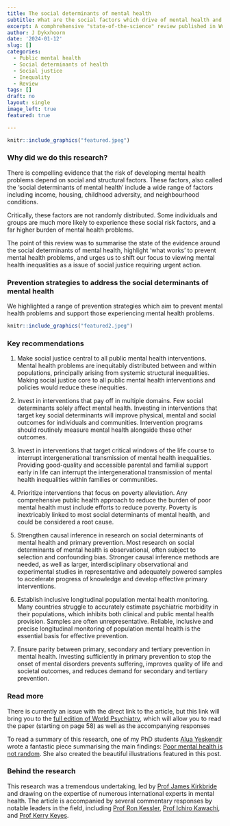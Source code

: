 ---
title: The social determinants of mental health 
subtitle: What are the social factors which drive of mental health and what can we do about them? 
excerpt: A comphrehensive "state-of-the-science" review published in World Psychiatry
author: J Dykxhoorn
date: '2024-01-12'
slug: []
categories:
  - Public mental health
  - Social determinants of health
  - Social justice
  - Inequality
  - Review
tags: []
draft: no
layout: single
image_left: true
featured: true

---


```{r, echo=FALSE, out.width="75%", fig.align = 'center', fig.cap="The social determinants of mental health (image by Alua Yeskendir)"}
knitr::include_graphics("featured.jpeg")
```

### Why did we do this research?
There is compelling evidence that the risk of developing mental health problems depend on social and structural factors. These factors, also called the 'social determinants of mental health' include  a wide range of factors including income, housing, childhood adversity, and neighbourhood conditions. 

Critically, these factors are not randomly distributed. Some individuals and groups are much more likely to experience these social risk factors, and a far higher burden of mental health problems. 

The point of this review was to summarise the state of the evidence around the social determinants of mental health, highlight 'what works'  to prevent mental health problems, and urges us to shift our focus to viewing mental health inequalities as a issue of social justice requiring urgent action. 

### Prevention strategies to address the social determinants of mental health 
We highlighted a range of prevention strategies which aim to prevent mental health problems and support those experiencing mental health problems. 

```{r, echo=FALSE, out.width="75%", fig.align = 'center', fig.cap="Strategies to tackle social injustice in the onset of mental health problems"}
knitr::include_graphics("featured2.jpeg")
```

### Key recommendations

1.    Make social justice central to all public mental health interventions. Mental health problems are inequitably distributed between and within
populations, principally arising from systemic structural inequalities. Making social justice core to all public mental health interventions and
policies would reduce these inequities.

2.    Invest in interventions that pay off in multiple domains. Few social determinants solely affect mental health. Investing in interventions that target key social determinants will improve physical, mental and social outcomes for individuals and communities. Intervention programs should routinely measure mental health alongside these other outcomes.

3.    Invest in interventions that target critical windows of the life course to interrupt intergenerational transmission of mental health inequalities. Providing good-quality and accessible parental and familial support early in life can interrupt the intergenerational transmission of mental health inequalities within families or communities.

4.    Prioritize interventions that focus on poverty alleviation. Any comprehensive public health approach to reduce the burden of poor mental health must include efforts to reduce poverty. Poverty is inextricably linked to most social determinants of mental health, and could be considered a root cause.

5.    Strengthen causal inference in research on social determinants of mental health and primary prevention. Most research on social determinants of mental health is observational, often subject to selection and confounding bias. Stronger causal inference methods are needed, as well as larger, interdisciplinary observational and experimental studies in representative and adequately powered samples to accelerate progress of knowledge and develop effective primary interventions.

6.    Establish inclusive longitudinal population mental health monitoring. Many countries struggle to accurately estimate psychiatric morbidity
in their populations, which inhibits both clinical and public mental health provision. Samples are often unrepresentative. Reliable, inclusive and precise longitudinal monitoring of population mental health is the essential basis for effective prevention.

7.    Ensure parity between primary, secondary and tertiary prevention in mental health. Investing sufficiently in primary prevention to stop the onset of mental disorders prevents suffering, improves quality of life and societal outcomes, and reduces demand for secondary and tertiary
prevention.


### Read more
There is currently an issue with the direct link to the article, but this link will bring you to the [full edition of World Psychiatry](https://www.wpanet.org/_files/ugd/842ec8_e625b4e0f44d46048540fb635402669e.pdf), which will allow you to read the paper (starting on page 58) as well as the accompanying responses

To read a summary of this research, one of my PhD students [Alua Yeskendir]() wrote a fantastic piece summarising the main findings: [Poor mental health is not random](https://blogs.ucl.ac.uk/mental-health/2024/01/12/poor-mental-health-is-not-random-what-can-we-do-to-achieve-social-justice/). She also created the beautiful illustrations featured in this post. 

### Behind the research
This research was a tremendous undertaking, led by [Prof James Kirkbride](https://profiles.ucl.ac.uk/43555) and drawing on the expertise of numerous international experts in mental health. The article is accompanied by several commentary responses by notable leaders in the field, including [Prof Ron Kessler](https://hcp.hms.harvard.edu/people/ronald-c-kessler), [Prof Ichiro Kawachi](https://www.hsph.harvard.edu/profile/ichiro-kawachi/), and [Prof Kerry Keyes](https://www.publichealth.columbia.edu/profile/katherine-m-keyes-phd). 
